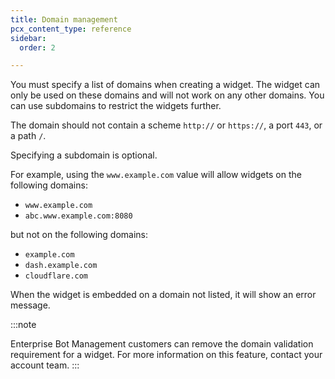 ```yaml
---
title: Domain management
pcx_content_type: reference
sidebar:
  order: 2

---
```


You must specify a list of domains when creating a widget. The widget can only be used on these domains and will not work on any other domains. You can use subdomains to restrict the widgets further.

The domain should not contain a scheme `http://` or `https://`, a port `443`, or a path `/`.

Specifying a subdomain is optional.

For example, using the `www.example.com` value will allow widgets on the following domains:

* `www.example.com`
* `abc.www.example.com:8080`

but not on the following domains:

* `example.com`
* `dash.example.com`
* `cloudflare.com`

When the widget is embedded on a domain not listed, it will show an error message.

:::note

Enterprise Bot Management customers can remove the domain validation requirement for a widget. For more information on this feature, contact your account team. 
:::
